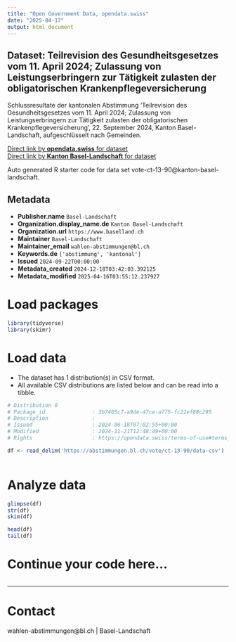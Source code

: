 ```yaml
---
title: "Open Government Data, opendata.swiss"
date: "2025-04-17"
output: html_document
---
```


## Dataset: Teilrevision des Gesundheitsgesetzes vom 11. April 2024; Zulassung von Leistungserbringern zur Tätigkeit zulasten der obligatorischen Krankenpflegeversicherung

Schlussresultate der kantonalen Abstimmung 'Teilrevision des Gesundheitsgesetzes vom 11. April 2024; Zulassung von Leistungserbringern zur Tätigkeit zulasten der obligatorischen Krankenpflegeversicherung ', 22. September 2024, Kanton Basel-Landschaft, aufgeschlüsselt nach Gemeinden.

[Direct link by **opendata.swiss** for dataset](https://opendata.swiss/de/dataset/teilrevision-des-gesundheitsgesetzes-vom-11-april-2024-zulassung-von-leistungserbringern-zur-ta)<br>
[Direct link by **Kanton Basel-Landschaft** for dataset](https://abstimmungen.bl.ch/vote/ct-13-90/data)

Auto generated R starter code for data set vote-ct-13-90@kanton-basel-landschaft.

## Metadata

- **Publisher.name** `Basel-Landschaft`
- **Organization.display_name.de** `Kanton Basel-Landschaft`
- **Organization.url** `https://www.baselland.ch`
- **Maintainer** `Basel-Landschaft`
- **Maintainer_email** `wahlen-abstimmungen@bl.ch`
- **Keywords.de** `['abstimmung', 'kantonal']`
- **Issued** `2024-09-22T00:00:00`
- **Metadata_created** `2024-12-18T03:42:03.392125`
- **Metadata_modified** `2025-04-16T03:55:12.237927`


# Load packages

```r

library(tidyverse)
library(skimr)

```

# Load data

-   The dataset has 1 distribution(s) in CSV format.
-   All available CSV distributions are listed below and can be read into a tibble.

```r

# Distribution 0
# Package_id               : 3b7405c7-a9de-47ce-a775-fc22ef88c295
# Description              : 
# Issued                   : 2024-06-18T07:02:55+00:00
# Modified                 : 2024-11-21T12:48:49+00:00
# Rights                   : https://opendata.swiss/terms-of-use#terms_by

df <- read_delim('https://abstimmungen.bl.ch/vote/ct-13-90/data-csv')



```

# Analyze data

```r

glimpse(df)
str(df)
skim(df)

head(df)
tail(df)

```

# Continue your code here...

```r

```

------------------------------------------------------------------------

# Contact

wahlen-abstimmungen@bl.ch | Basel-Landschaft
